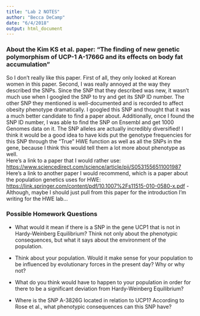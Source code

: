 ```yaml
---
title: "Lab 2 NOTES"
author: "Becca DeCamp"
date: "6/4/2018"
output: html_document
---
```

### About the Kim KS et al. paper: "The finding of new genetic polymorphism of UCP-1 A-1766G and its effects on body fat accumulation"

So I don't really like this paper. First of all, they only looked at Korean women in this paper. Second, I was really annoyed at the way they described the SNPs. Since the SNP that they described was new, it wasn't much use when I googled the SNP to try and get its SNP ID number. The other SNP they mentioned is well-documented and is recorded to affect obesity phenotype dramatically. I googled this SNP and thought that it was a much better candidate to find a paper about. Additionally, once I found the SNP ID number, I was able to find the SNP on Ensembl and get 1000 Genomes data on it. The SNP alleles are actually incredibly diversified! I think it would be a good idea to have kids put the genotype frequencies for this SNP through the "True" HWE function as well as all the SNPs in the gene, because I think this would tell them a lot more about phenotype as well. 
<br>
Here's a link to a paper that I would rather use: <https://www.sciencedirect.com/science/article/pii/S0531556511001987>
<br>
Here's a link to another paper I would recommend, which is a paper about the population genetics uses for HWE: <https://link.springer.com/content/pdf/10.1007%2Fs11515-010-0580-x.pdf>
- Although, maybe I should just pull from this paper for the introduction I'm writing for the HWE lab...

### Possible Homework Questions
* What would it mean if there is a SNP in the gene UCP1 that is not in Hardy-Weinberg Equilibrium? Think not only about the phenotypic consequences, but what it says about the environment of the population. 

* Think about your population. Would it make sense for your population to be influenced by evolutionary forces in the present day? Why or why not?

* What do you think would have to happen to your population in order for there to be a significant deviation from Hardy-Weinberg Equilibrium?

* Where is the SNP A-3826G located in relation to UCP1? According to Rose et al., what phenotypic consequences can this SNP have?
